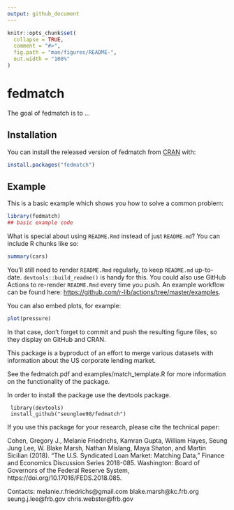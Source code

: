```yaml
---
output: github_document
---
```


<!-- README.md is generated from README.Rmd. Please edit that file -->

```r
knitr::opts_chunk$set(
  collapse = TRUE,
  comment = "#>",
  fig.path = "man/figures/README-",
  out.width = "100%"
)
```

# fedmatch

<!-- badges: start -->
<!-- badges: end -->

The goal of fedmatch is to ...

## Installation

You can install the released version of fedmatch from [CRAN](https://CRAN.R-project.org) with:

``` r
install.packages("fedmatch")
```

## Example

This is a basic example which shows you how to solve a common problem:

```r
library(fedmatch)
## basic example code
```

What is special about using `README.Rmd` instead of just `README.md`? You can include R chunks like so:

```r
summary(cars)
```

You'll still need to render `README.Rmd` regularly, to keep `README.md` up-to-date. `devtools::build_readme()` is handy for this. You could also use GitHub Actions to re-render `README.Rmd` every time you push. An example workflow can be found here: <https://github.com/r-lib/actions/tree/master/examples>.

You can also embed plots, for example:

```r
plot(pressure)
```

In that case, don't forget to commit and push the resulting figure files, so they display on GitHub and CRAN.

This package is a byproduct of an effort to merge various datasets with information about the US corporate lending market. 

See the fedmatch.pdf and examples/match_template.R for more information on the functionality of the package. 

In order to install the package use the devtools package.

     library(devtools)
     install_github("seunglee98/fedmatch")

If you use this package for your research, please cite the technical paper: 

Cohen, Gregory J., Melanie Friedrichs, Kamran Gupta, William Hayes, Seung Jung Lee, W. Blake Marsh, Nathan Mislang, Maya Shaton, and Martin Sicilian (2018). “The U.S. Syndicated Loan Market: Matching Data,” Finance and Economics Discussion Series 2018-085. Washington: Board of Governors of the Federal Reserve System, https://doi.org/10.17016/FEDS.2018.085.

Contacts: 
melanie.r.friedrichs@gmail.com 
blake.marsh@kc.frb.org
seung.j.lee@frb.gov
chris.webster@frb.gov
